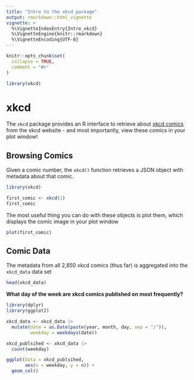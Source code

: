 ```yaml
---
title: "Intro to the xkcd package"
output: rmarkdown::html_vignette
vignette: >
  %\VignetteIndexEntry{Intro_xkcd}
  %\VignetteEngine{knitr::rmarkdown}
  %\VignetteEncoding{UTF-8}
---
```


```r
knitr::opts_chunk$set(
  collapse = TRUE,
  comment = "#>"
)
```

```r
library(xkcd)
```

# xkcd

The `xkcd` package provides an R interface to retrieve about [xkcd comics](https://xkcd.com) from the xkcd website - and most importantly, view these comics in your plot window!

## Browsing Comics

Given a comic number, the `xkcd()` function retrieves a JSON object with metadata about that comic. 

```r
library(xkcd)

first_comic <- xkcd(1)
first_comic
```

The most useful thing you can do with these objects is plot them, which displays the comic image in your plot window

```r
plot(first_comic)
```

## Comic Data
The metadata from all 2,850 xkcd comics (thus far) is aggregated into the `xkcd_data` data set

```r
head(xkcd_data)
```

**What day of the week are xkcd comics published on most frequently?**

```r
library(dplyr)
library(ggplot2)
```

```r
xkcd_data <- xkcd_data |>
  mutate(date = as.Date(paste(year, month, day, sep = "/")),
         weekday = weekdays(date))
```

```r
xkcd_publsihed <- xkcd_data |>
  count(weekday)
```

```r
ggplot(data = xkcd_publsihed, 
       aes(x = weekday, y = n)) +
  geom_col()
  
```

